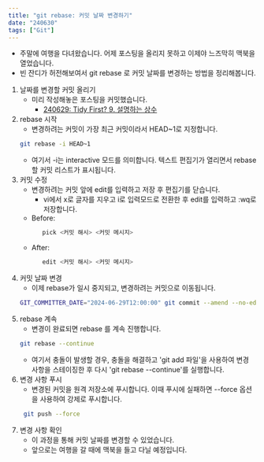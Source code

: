 ```yaml
---
title: "git rebase: 커밋 날짜 변경하기"
date: "240630"
tags: ["Git"]
---
```


- 주말에 여행을 다녀왔습니다. 어제 포스팅을 올리지 못하고 이제야 느즈막히 맥북을 열었습니다.
- 빈 잔디가 허전해보여서 git rebase 로 커밋 날짜를 변경하는 방법을 정리해봅니다.

1. 날짜를 변경할 커밋 올리기
   - 미리 작성해놓은 포스팅을 커밋했습니다.
     - [240629: Tidy First? 9. 설명하는 상수](../tag/TidyFirst/240629)
2. rebase 시작
   - 변경하려는 커밋이 가장 최근 커밋이라서 HEAD~1로 지정합니다.
   ```bash
   git rebase -i HEAD~1
   ```
   - 여기서 -i는 interactive 모드를 의미합니다. 텍스트 편집기가 열리면서 rebase할 커밋 리스트가 표시됩니다.
3. 커밋 수정
   - 변경하려는 커밋 앞에 edit를 입력하고 저장 후 편집기를 닫습니다.
     - vi에서 x로 글자를 지우고 i로 입력모드로 전환한 후 edit를 입력하고 :wq로 저장합니다.
   - Before:
     ```bash
        pick <커밋 해시> <커밋 메시지>
     ```
   - After:
     ```bash
        edit <커밋 해시> <커밋 메시지>
     ```
4. 커밋 날짜 변경
   - 이제 rebase가 일시 중지되고, 변경하려는 커밋으로 이동됩니다.
   ```bash
   GIT_COMMITTER_DATE="2024-06-29T12:00:00" git commit --amend --no-edit --date "2024-06-29T12:00:00"
   ```
5. rebase 계속
   - 변경이 완료되면 rebase 를 계속 진행합니다.
   ```bash
   git rebase --continue
   ```
   - 여기서 충돌이 발생할 경우, 충돌을 해결하고 'git add 파일'을 사용하여 변경 사항을 스테이징한 후 다시 'git rebase --continue'를 실행합니다.
6. 변경 사항 푸시
   - 변경된 커밋을 원격 저장소에 푸시합니다. 이때 푸시에 실패하면 --force 옵션을 사용하여 강제로 푸시합니다.
   ```bash
    git push --force
   ```
7. 변경 사항 확인
   - 이 과정을 통해 커밋 날짜를 변경할 수 있었습니다.
   - 앞으로는 여행을 갈 때에 맥북을 들고 다닐 예정입니다.
